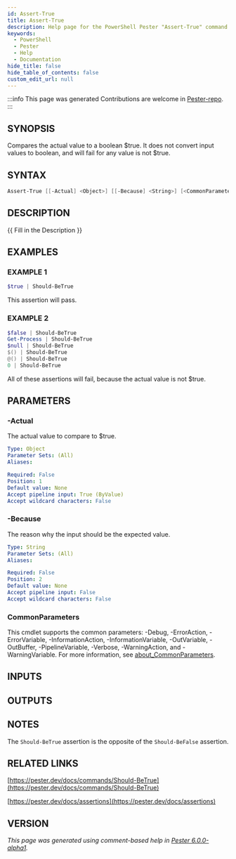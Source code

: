 ```yaml
---
id: Assert-True
title: Assert-True
description: Help page for the PowerShell Pester "Assert-True" command
keywords:
  - PowerShell
  - Pester
  - Help
  - Documentation
hide_title: false
hide_table_of_contents: false
custom_edit_url: null
---
```


:::info This page was generated
Contributions are welcome in [Pester-repo](https://github.com/pester/pester).
:::

## SYNOPSIS

Compares the actual value to a boolean $true.
It does not convert input values to boolean, and will fail for any value is not $true.

## SYNTAX

```powershell
Assert-True [[-Actual] <Object>] [[-Because] <String>] [<CommonParameters>]
```

## DESCRIPTION

\{\{ Fill in the Description \}\}

## EXAMPLES

### EXAMPLE 1

```powershell
$true | Should-BeTrue
```

This assertion will pass.

### EXAMPLE 2

```powershell
$false | Should-BeTrue
Get-Process | Should-BeTrue
$null | Should-BeTrue
$() | Should-BeTrue
@() | Should-BeTrue
0 | Should-BeTrue
```

All of these assertions will fail, because the actual value is not $true.

## PARAMETERS

### -Actual

The actual value to compare to $true.

```yaml
Type: Object
Parameter Sets: (All)
Aliases:

Required: False
Position: 1
Default value: None
Accept pipeline input: True (ByValue)
Accept wildcard characters: False
```

### -Because

The reason why the input should be the expected value.

```yaml
Type: String
Parameter Sets: (All)
Aliases:

Required: False
Position: 2
Default value: None
Accept pipeline input: False
Accept wildcard characters: False
```

### CommonParameters

This cmdlet supports the common parameters: -Debug, -ErrorAction, -ErrorVariable, -InformationAction, -InformationVariable, -OutVariable, -OutBuffer, -PipelineVariable, -Verbose, -WarningAction, and -WarningVariable. For more information, see [about_CommonParameters](http://go.microsoft.com/fwlink/?LinkID=113216).

## INPUTS

## OUTPUTS

## NOTES

The `Should-BeTrue` assertion is the opposite of the `Should-BeFalse` assertion.

## RELATED LINKS

[https://pester.dev/docs/commands/Should-BeTrue](https://pester.dev/docs/commands/Should-BeTrue)

[https://pester.dev/docs/assertions](https://pester.dev/docs/assertions)

## VERSION

*This page was generated using comment-based help in [Pester 6.0.0-alpha1](https://github.com/pester/pester).*
